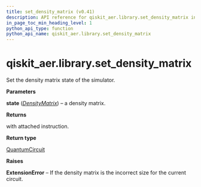 ```yaml
---
title: set_density_matrix (v0.41)
description: API reference for qiskit_aer.library.set_density_matrix in qiskit v0.41
in_page_toc_min_heading_level: 1
python_api_type: function
python_api_name: qiskit_aer.library.set_density_matrix
---
```


<span id="qiskit-aer-library-set-density-matrix" />

# qiskit\_aer.library.set\_density\_matrix

<Function id="qiskit_aer.library.set_density_matrix" isDedicatedPage={true} github="https://github.com/qiskit/qiskit-aer/tree/stable/0.11/qiskit_aer/library/set_instructions/set_density_matrix.py" signature="set_density_matrix(self, state)">
  Set the density matrix state of the simulator.

  **Parameters**

  **state** ([*DensityMatrix*](qiskit.quantum_info.DensityMatrix "qiskit.quantum_info.DensityMatrix")) – a density matrix.

  **Returns**

  with attached instruction.

  **Return type**

  [QuantumCircuit](qiskit.circuit.QuantumCircuit "qiskit.circuit.QuantumCircuit")

  **Raises**

  **ExtensionError** – If the density matrix is the incorrect size for the current circuit.
</Function>


